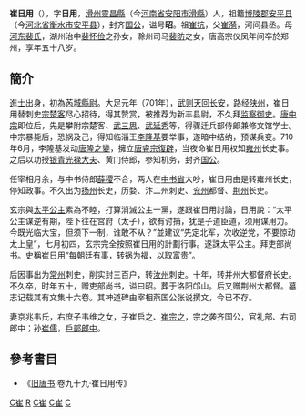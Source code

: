 '''崔日用'''（{{bd|673年||722年|catIdx=C}}），字'''日用'''，[[滑州|滑州]][[靈昌縣|靈昌縣]]（今[[河南省|河南省]][[安阳市|安阳市]][[滑縣|滑縣]]）人，祖籍[[博陵郡|博陵郡]][[安平县|安平县]]（今[[河北省|河北省]][[衡水市|衡水市]][[安平县|安平县]]），封齐[[国公|国公]]，谥号'''昭'''。祖[[崔抗|崔抗]]，父[[崔漪|崔漪]]，河间县丞。母[[河东裴氏|河东裴氏]]，湖州治中[[裴怀俭|裴怀俭]]之孙女，滁州司马[[裴昉|裴昉]]之女，唐高宗仪凤年间卒於郑州，享年五十八岁。

==簡介==
[[進士|進士]]出身，初為[[芮城|芮城]][[縣尉|縣尉]]。大足元年（701年），[[武则天|武则天]]回[[长安|长安]]，路经[[陕州|陕州]]，崔日用替刺史[[宗楚客|宗楚客]]尽心招待，得其赞赏，被推荐为新丰县尉，不久拜[[监察御史|监察御史]]。[[唐中宗|唐中宗]]即位后，先是攀附宗楚客、[[武三思|武三思]]、[[武延秀|武延秀]]等，得骤迁兵部侍郎兼修文馆学士。中宗暴毙后，恐祸及己，得知临淄王[[李隆基|李隆基]]要举事，遂暗中结纳，预谋兵变。710年6月，李隆基发动[[唐隆之變|唐隆之變]]，擁立[[唐睿宗|唐睿宗]][[復辟|復辟]]，当夜命崔日用权知[[雍州|雍州]]长史事。之后以功授[[银青光禄大夫|银青光禄大夫]]、黄门侍郎，参知机务，封齐[[国公|国公]]。

任宰相月余，与中书侍郎[[薛稷|薛稷]]不合，两人在[[中书省|中书省]]大吵，崔日用由是转雍州长史，停知政事。不久出为[[扬州|扬州]]长史，历婺、汴二州刺史、[[兖州|兖州]]都督、[[荆州|荆州]]长史。

玄宗與[[太平公主|太平公主]]素為不睦，打算消滅公主一黨，遂跟崔日用討論，日用說：“太平公主谋逆有期，陛下往在宫府（太子），欲有讨捕，犹是子道臣道，须用谋用力。今既光临大宝，但须下一制，谁敢不从？”並建议“先定北军，次收逆党，不要惊动太上皇”，七月初四，玄宗完全按照崔日用的計劃行事。遂誅太平公主。拜吏部尚书。史稱崔日用“每朝廷有事，转祸为福，以取富贵”。

后因事出为[[常州|常州]]刺史，削实封三百户，转[[汝州|汝州]]刺史。十年，转并州大都督府长史。不久卒，时年五十，赠吏部尚书，谥曰昭。葬于洛阳邙山。后又赠荆州大都督。墓志记载其有文集十六卷。其神道碑由宰相燕国公张说撰文，今已不存。

妻京兆韦氏，右庶子韦维之女，子崔启之、[[崔宗之|崔宗之]]，宗之袭齐国公，官礼部、右司郎中；孙[[崔儒|崔儒]]，[[戶部郎中|戶部郎中]]。

==參考書目==
* 《[[旧唐书|旧唐书]]·卷九十九·崔日用传》

[[Category:滑縣人|C崔]]
[[Category:博陵崔氏|R]]
[[Category:唐朝宰相|C崔]]
[[Category:唐朝進士|C崔]]
[[Category:唐朝国公|C]]